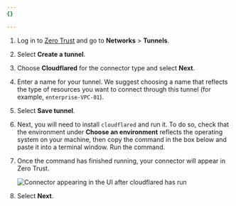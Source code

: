 ```yaml
---
{}

---
```


1. Log in to [Zero Trust](https://one.dash.cloudflare.com) and go to **Networks** > **Tunnels**.

2. Select **Create a tunnel**.

3. Choose **Cloudflared** for the connector type and select **Next**.

4. Enter a name for your tunnel. We suggest choosing a name that reflects the type of resources you want to connect through this tunnel (for example, `enterprise-VPC-01`).

5. Select **Save tunnel**.

6. Next, you will need to install `cloudflared` and run it. To do so, check that the environment under **Choose an environment** reflects the operating system on your machine, then copy the command in the box below and paste it into a terminal window. Run the command.

7. Once the command has finished running, your connector will appear in Zero Trust.

   ![Connector appearing in the UI after cloudflared has run](~/assets/images/cloudflare-one/connections/connect-apps/connector.png)

8. Select **Next**.
